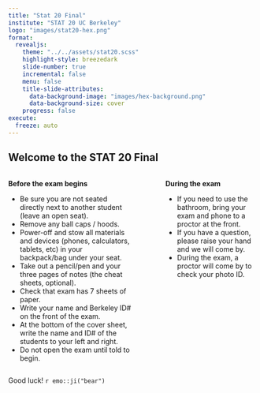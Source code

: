 ```yaml
---
title: "Stat 20 Final"
institute: "STAT 20 UC Berkeley"
logo: "images/stat20-hex.png"
format: 
  revealjs:
    theme: "../../assets/stat20.scss"
    highlight-style: breezedark
    slide-number: true
    incremental: false
    menu: false
    title-slide-attributes:
      data-background-image: "images/hex-background.png"
      data-background-size: cover  
    progress: false
execute:
  freeze: auto
---
```


## Welcome to the STAT 20 Final {.smaller}

:::: columns
::: {.column width="54%"}
**Before the exam begins**

- Be sure you are not seated directly next to another student (leave an open seat).
- Remove any ball caps / hoods.
- Power-off and stow all materials and devices (phones, calculators, tablets, etc) in your backpack/bag under your seat.
- Take out a pencil/pen and your three pages of notes (the cheat sheets, optional).
- Check that exam has 7 sheets of paper.
- Write your name and Berkeley ID# on the front of the exam.
- At the bottom of the cover sheet, write the name and ID# of the students to your left and right.
- Do not open the exam until told to begin.
:::

::: {.column width="6%"}
:::

::: {.column width="40%"}
**During the exam**

- If you need to use the bathroom, bring your exam and phone to a proctor at the front.
- If you have a question, please raise your hand and we will come by.
- During the exam, a proctor will come by to check your photo ID.
:::
::::

[Good luck! `r emo::ji("bear")`]{.footer}





